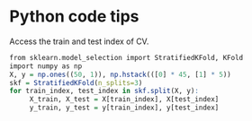 # Python code tips

Access the train and test index of CV.  

```r
from sklearn.model_selection import StratifiedKFold, KFold
import numpy as np
X, y = np.ones((50, 1)), np.hstack(([0] * 45, [1] * 5))
skf = StratifiedKFold(n_splits=3)
for train_index, test_index in skf.split(X, y):
     X_train, X_test = X[train_index], X[test_index]
     y_train, y_test = y[train_index], y[test_index]
```


